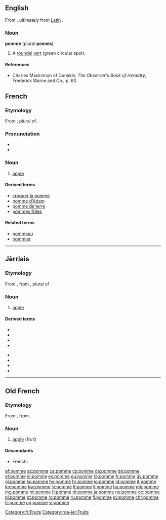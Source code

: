 {{also|pommé}}

==English==
From {{etyl|fr|en}}, ultimately from [[:w:Latin language|Latin]] {{term|poma|lang=la}}.

===Noun===
'''pomme''' (plural '''pomeis''')
# {{context|heraldiccharge|lang=en}} A [[roundel]] [[vert]] (green circular spot).

====References====
*Charles Mackinnon of Dunakin, ''The Observer's Book of Heraldry'', Frederick Warne and Co., p. 60.

==French==

===Etymology===
From {{etyl|la|fr}} {{term|poma|lang=la}}, plural of {{term|pomum|lang=la}}.

===Pronunciation===
* {{audio|Fr-pomme.ogg|audio|lang=fr}}
* {{IPA|/pɔm/|lang=fr}}

===Noun===
{{fr-noun|f}}

# [[apple]] {{gloss|fruit}}

====Derived terms====
* [[croquer la pomme]]
* [[pomme d'Adam]]
* [[pomme de terre]]
* [[pommes frites]]

====Related terms====
* [[pommeau]]
* [[pommier]]

[[Category:fr:Fruits]]

----

==Jèrriais==

===Etymology===
From {{etyl|fro|roa-jer}} {{term|pomme|lang=la}}, from {{etyl|la|roa-jer}} {{term|pōma|lang=la}}, plural of {{term|pōmum||fruit|lang=la}}.

===Noun===
{{roa-jer-noun|f}}

# [[apple]]

====Derived terms====
{{der-top}}
* {{l|roa-jer|pomme à cidre}}
* {{l|roa-jer|pomme dé garde}}
* {{l|roa-jer|pomme dé sapîn}}
* {{l|roa-jer|pomme dé tabl'ye}}
{{der-mid}}
* {{l|roa-jer|pomme dé tchêne}}
* {{l|roa-jer|pomme douoche}}
* {{l|roa-jer|pomme suthe}}
* {{l|roa-jer|pommyi}}
{{der-bottom}}

[[Category:roa-jer:Fruits]]

----

==Old French==

===Etymology===
From {{etyl|la|fro}} {{term|poma|lang=la}}, from {{term|pomum|lang=la}}.

===Noun===
{{fro-noun|f}}

# [[apple]] (fruit)

====Descendants====
* French: {{l|fr|pomme}}

[[af:pomme]]
[[az:pomme]]
[[ca:pomme]]
[[cs:pomme]]
[[da:pomme]]
[[de:pomme]]
[[et:pomme]]
[[el:pomme]]
[[es:pomme]]
[[eu:pomme]]
[[fa:pomme]]
[[fr:pomme]]
[[gv:pomme]]
[[gl:pomme]]
[[ko:pomme]]
[[hy:pomme]]
[[hr:pomme]]
[[io:pomme]]
[[id:pomme]]
[[it:pomme]]
[[kn:pomme]]
[[kw:pomme]]
[[lv:pomme]]
[[lt:pomme]]
[[li:pomme]]
[[hu:pomme]]
[[mk:pomme]]
[[mg:pomme]]
[[mi:pomme]]
[[fj:pomme]]
[[nl:pomme]]
[[ja:pomme]]
[[no:pomme]]
[[oc:pomme]]
[[pl:pomme]]
[[pt:pomme]]
[[ro:pomme]]
[[ru:pomme]]
[[fi:pomme]]
[[sv:pomme]]
[[chr:pomme]]
[[tr:pomme]]
[[ug:pomme]]
[[vi:pomme]]